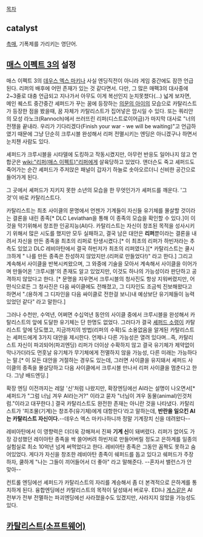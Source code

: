 [[목차]]
== catalyst ==
[[촉매]], 기폭제를 가리키는 영단어.

== [[매스 이펙트 3]]의 설정 ==
매스 이펙트 3의 [[데우스 엑스 마키나]]
사실 엔딩직전이 아니라 게임 중간에도 잠깐 언급된다. 리퍼의 배후에 어떤 존재가 있는 것 같다면서. 다만, 그 많은 매펙3의 대사중에 2~3줄로 대충 언급되고 지나가서 아무도 이게 복선인지 눈치못챘다(...) 넓게 보자면, 메인 퀘스트 중간중간 셰퍼드가 꾸는 꿈에 등장하는 [[의문의 아이]]의 모습으로 카탈리스트가 등장한 점을 봤을때, 꿈 자체가 카탈리스트가 집어넣은 암시일 수 있다.
또는 쿼리안의 모성 라노크(Rannoch)에서 쓰러뜨린 리퍼(디스트로이어급)가 마지막 대사로 "너의 전쟁을 끝내라. 우리가 기다리겠다(Finish your war - we will be waiting)"고 언급하였기 때문에 그냥 단순히 크루시블 완성해서 리퍼 전멸시키는 엔딩은 아니겠구나 하면서 눈치챈 사람도 있다.

셰퍼드가 크루시블을 시타델에 도킹하고 작동시켰지만, 아무런 반응도 일어나지 않고 연합군은 [[wiki:"리퍼(매스 이펙트)"리퍼]]에게 살육당하고 있었다. 앤더슨도 죽고 셰퍼드도 죽어가는 순간 셰퍼드가 주저앉은 패널이 갑자기 하늘로 솟아오르더니 신비한 공간으로 들어가게 된다.

그 곳에서 셰퍼드가 지키지 못한 소년의 모습을 한 무엇인가가 셰퍼드를 깨운다.
'그 것'이 바로 카탈리스트다.

카탈리스트는 최초 사이클의 문명에서 언젠가 기계들이 자신들 유기체를 몰살할 것이라는 결론을 내린 종족[* DLC Leviathan을 통해 이 종족의 모습을 확인할 수 있다.]이 이것을 막기위해서 창조한 인공지능(AI)다. 카탈리스트는 자신이 창조된 목적을 성사시키기 위해서 많은 시도를 했지만 모두 실패하고, 결국 남은 대안은 '''리퍼'''뿐이라는 결론을 내려서 자신을 만든 종족을 최초의 리퍼로 탄생시켰다.[* 이 최초의 리퍼가 하빈저라는 추측도 있었고 DLC 레비아탄에서 결국 하빈저가 최초의 리퍼였다.][* 카탈리스트는 쿨시크하게 " 나를 만든 종족은 찬성하지 않았지만.(리퍼로 만들었다!)" 라고 한다.]  그리고 계속해서 사이클을 반복시켜왔으며, 그 와중에 기술을 모아서 계속해서 사이클을 이어가며 만들어온 '크루시블'의 존재도 알고 있었지만, 이것도 하나의 가능성이라 판단하고 공격하지 않았다고 한다. [* 문명을 지우면서 크루시블의 청사진도 항상 지워버렸지만, 어떤식으로든 그 청사진은 다음 싸이클에도 전해졌고, 그 디자인도 조금씩 진보해왔다고 하면서 ".(용하게 그 디자인을 다음 싸이클로 전한걸 보니)내 예상보단 유기체들이 능력있었던 같다" 라고 말한다.]

그러나 수천만, 수억년, 어쩌면 수십억년 동안의 사이클 중에서 크루시블을 완성해서 카탈리스트의 앞에 도달한 유기체는 단 한명도 없었다. 그러다가 결국 [[셰퍼드 소령]]이 카탈리스트 앞에 당도했고, 지금까지의 방법(리퍼의 수확)도 소용없음을 알게된 카탈리스트는 셰퍼드에게 3가지 대안을 제시한다. 언제나 다른 가능성은 열려 있다며...즉, 카탈리스트 자신이 파괴되어(파괴엔딩) 리퍼가 더이상 수확하지 않고 결국 유기체가 제약없이 막나가더라도 먼훗날 유기체가 무기체에게 전멸하지 않을 가능성, 다른 미래는 가능하다는 말.[* 이 모든 대안을 거절하는 경우도 있는데, 그러면 사이클을 유지돼서 셰퍼드 사이클의 종족을 몰살당하고 다음 사이클에서 크루시블 만나서 리퍼 사이클을 멈춘다고 한다. 그냥 배드엔딩.]

확장 엔딩 이전까지는 레알 '신'처럼 나왔지만, 확장엔딩에선 AI라는 설명이 나오면서[* 셰퍼드가 "그럼 너님 겨우 AI라는거?" 이라고 묻자 "너님이 겨우 동물(animal)인것처럼."이라고 대꾸한다.]  결국 카탈리스트도 완전한 존재는 아니란 것을 나타냈다. 카탈리스트가 '피조물(기계)는 창조주(유기체)에게 대항한다'라고 말하는데, '''반란을 일으킨 AI는 카탈리스트 자신이다.'''--데우스 엑스 마키나하니까 정말 기계장치 신을 데려왔다--

레비아탄에서 이 영향력은 더더욱 강해져서 진짜 '''기계 신'''이 돼버렸다. 리퍼가 없어도 가장 강성했던 레이아탄 종족을 싹 쓸어버려 하빈저로 만들어버릴 정도고 은하계를 일종의 실험실로 최소 10억년 넘게 써먹었다고 한다. 레비아탄 종족은 그동안 꼼짝도 못하고 숨어있었다. 게다가 자신을 창조한 레비아탄 종족이 쉐퍼드를 돕고 있다고 쉐퍼드가 주장하자, 쿨하게 "나는 그들이 끼어들어서 더 좋아" 라고 말해준다. --혼자서 밸런스가 안 맞아--

컨트롤 엔딩에선 셰퍼드가 카탈리스트의 자리를 계승해서 좀 더 본격적으로 은하계를 통치하게 된다. 융합엔딩에선 카탈리스트의 목적이 달성돼서 버로우. EDI나 [[게스]]같은 AI 전부가 전부 전멸하는 파괴엔딩에선 사라졌을수도 있겠지만, 사라지지 않았을 가능성도 있다.

== [[카탈리스트(소프트웨어)]] ==
